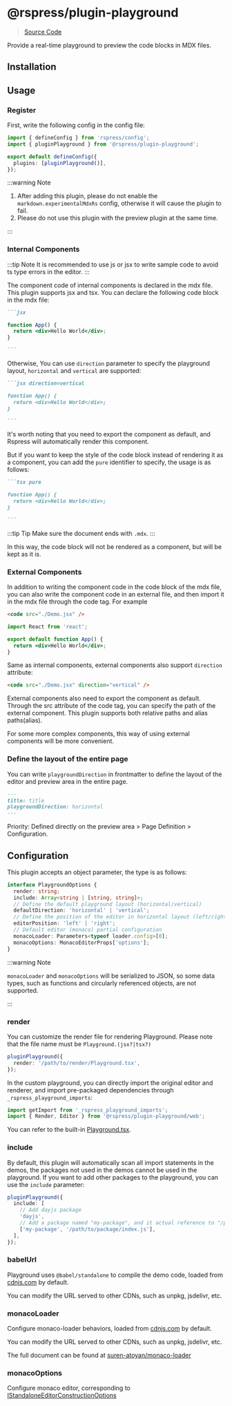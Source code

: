 # @rspress/plugin-playground


> [Source Code](https://github.com/web-infra-dev/rspress/tree/main/packages/plugin-playground)

Provide a real-time playground to preview the code blocks in MDX files.

## Installation

<PackageManagerTabs command="add @rspress/plugin-playground -D" />

## Usage

### Register

First, write the following config in the config file:

```ts title="rspress.config.ts"
import { defineConfig } from 'rspress/config';
import { pluginPlayground } from '@rspress/plugin-playground';

export default defineConfig({
  plugins: [pluginPlayground()],
});
```

:::warning Note

1. After adding this plugin, please do not enable the `markdown.experimentalMdxRs` config, otherwise it will cause the plugin to fail.
2. Please do not use this plugin with the preview plugin at the same time.

:::

### Internal Components

:::tip Note
It is recommended to use js or jsx to write sample code to avoid ts type errors in the editor.
:::

The component code of internal components is declared in the mdx file. This plugin supports jsx and tsx. You can declare the following code block in the mdx file:

````md
```jsx

function App() {
  return <div>Hello World</div>;
}

```
````

Otherwise, You can use `direction` parameter to specify the playground layout, `horizontal` and `vertical` are supported:

````md
```jsx direction=vertical

function App() {
  return <div>Hello World</div>;
}

```
````

It's worth noting that you need to export the component as default, and Rspress will automatically render this component.

But if you want to keep the style of the code block instead of rendering it as a component, you can add the `pure` identifier to specify, the usage is as follows:

````md pure
```tsx pure

function App() {
  return <div>Hello World</div>;
}

```
````

:::tip Tip
Make sure the document ends with `.mdx`.
:::

In this way, the code block will not be rendered as a component, but will be kept as it is.

### External Components

In addition to writing the component code in the code block of the mdx file, you can also write the component code in an external file, and then import it in the mdx file through the code tag. For example

```md title="example.mdx"
<code src="./Demo.jsx" />
```

```jsx title="Demo.jsx"
import React from 'react';

export default function App() {
  return <div>Hello World</div>;
}
```

Same as internal components, external components also support `direction` attribute:

```md title="example.mdx"
<code src="./Demo.jsx" direction="vertical" />
```

External components also need to export the component as default. Through the src attribute of the code tag, you can specify the path of the external component. This plugin supports both relative paths and alias paths(alias).

For some more complex components, this way of using external components will be more convenient.

### Define the layout of the entire page

You can write `playgroundDirection` in frontmatter to define the layout of the editor and preview area in the entire page.

```md title="example.mdx"
---
title: title
playgroundDirection: horizontal
---
```

Priority: Defined directly on the preview area > Page Definition > Configuration.

## Configuration

This plugin accepts an object parameter, the type is as follows:

```ts
interface PlaygroundOptions {
  render: string;
  include: Array<string | [string, string]>;
  // Define the default playground layout (horizontal/vertical)
  defaultDirection: 'horizontal' | 'vertical';
  // Define the position of the editor in horizontal layout (left/right)
  editorPosition: 'left' | 'right';
  // Default editor (monaco) partial configuration
  monacoLoader: Parameters<typeof loader.config>[0];
  monacoOptions: MonacoEditorProps['options'];
}
```

:::warning Note

`monacoLoader` and `monacoOptions` will be serialized to JSON, so some data types, such as functions and circularly referenced objects, are not supported.

:::

### render

You can customize the render file for rendering Playground. Please note that the file name must be `Playground.(jsx?|tsx?)`

```ts
pluginPlayground({
  render: '/path/to/render/Playground.tsx',
});
```

In the custom playground, you can directly import the original editor and renderer, and import pre-packaged dependencies through `_rspress_playground_imports`:

```ts
import getImport from '_rspress_playground_imports';
import { Render, Editor } from '@rspress/plugin-playground/web';
```

You can refer to the built-in [Playground.tsx](https://github.com/web-infra-dev/rspress/tree/main/packages/plugin-playground/static/global-components/Playground.tsx).

### include

By default, this plugin will automatically scan all import statements in the demos, the packages not used in the demos cannot be used in the playground. If you want to add other packages to the playground, you can use the `include` parameter:

```ts
pluginPlayground({
  include: [
    // Add dayjs package
    'dayjs',
    // Add a package named "my-package", and it actual reference to "/path/to/package/index.js"
    ['my-package', '/path/to/package/index.js'],
  ],
});
```

### babelUrl

Playground uses `@babel/standalone` to compile the demo code, loaded from [cdnjs.com](https://cdnjs.cloudflare.com/ajax/libs/babel-standalone/7.22.20/babel.min.js) by default.

You can modify the URL served to other CDNs, such as unpkg, jsdelivr, etc.

### monacoLoader

Configure monaco-loader behaviors, loaded from [cdnjs.com](https://cdnjs.com/libraries/monaco-editor) by default.

You can modify the URL served to other CDNs, such as unpkg, jsdelivr, etc.

The full document can be found at [suren-atoyan/monaco-loader](https://github.com/suren-atoyan/monaco-loader#config)

### monacoOptions

Configure monaco editor, corresponding to [IStandaloneEditorConstructionOptions](https://microsoft.github.io/monaco-editor/typedoc/interfaces/editor.IStandaloneEditorConstructionOptions.html)
